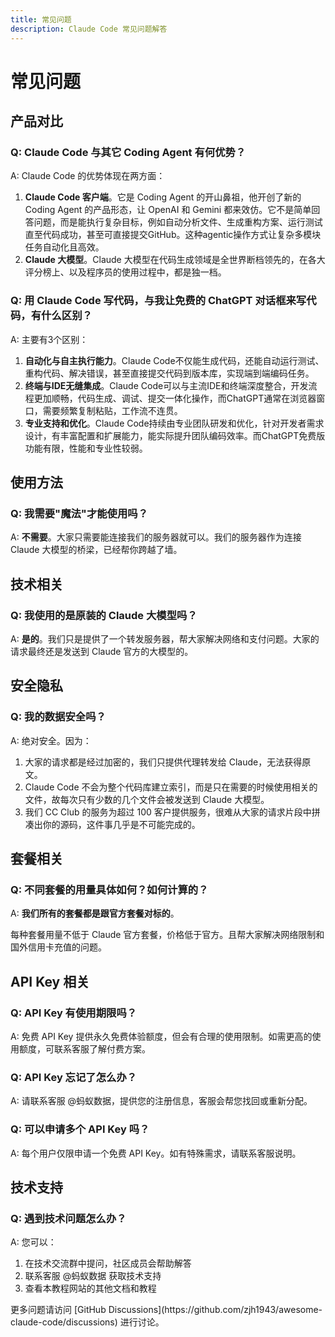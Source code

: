 ```yaml
---
title: 常见问题
description: Claude Code 常见问题解答
---
```



# 常见问题

## 产品对比

### Q: Claude Code 与其它 Coding Agent 有何优势？

A: Claude Code 的优势体现在两方面：

1. **Claude Code 客户端**。它是 Coding Agent 的开山鼻祖，他开创了新的 Coding Agent 的产品形态，让 OpenAI 和 Gemini 都来效仿。它不是简单回答问题，而是能执行复杂目标，例如自动分析文件、生成重构方案、运行测试直至代码成功，甚至可直接提交GitHub。这种agentic操作方式让复杂多模块任务自动化且高效。
2. **Claude 大模型**。Claude 大模型在代码生成领域是全世界断档领先的，在各大评分榜上、以及程序员的使用过程中，都是独一档。

### Q: 用 Claude Code 写代码，与我让免费的 ChatGPT 对话框来写代码，有什么区别？

A: 主要有3个区别：

1. **自动化与自主执行能力**。Claude Code不仅能生成代码，还能自动运行测试、重构代码、解决错误，甚至直接提交代码到版本库，实现端到端编码任务。
2. **终端与IDE无缝集成**。Claude Code可以与主流IDE和终端深度整合，开发流程更加顺畅，代码生成、调试、提交一体化操作，而ChatGPT通常在浏览器窗口，需要频繁复制粘贴，工作流不连贯。
3. **专业支持和优化**。Claude Code持续由专业团队研发和优化，针对开发者需求设计，有丰富配置和扩展能力，能实际提升团队编码效率。而ChatGPT免费版功能有限，性能和专业性较弱。

## 使用方法

### Q: 我需要"魔法"才能使用吗？

A: **不需要**。大家只需要能连接我们的服务器就可以。我们的服务器作为连接 Claude 大模型的桥梁，已经帮你跨越了墙。

## 技术相关

### Q: 我使用的是原装的 Claude 大模型吗？

A: **是的**。我们只是提供了一个转发服务器，帮大家解决网络和支付问题。大家的请求最终还是发送到 Claude 官方的大模型的。

## 安全隐私

### Q: 我的数据安全吗？

A: 绝对安全。因为：

1. 大家的请求都是经过加密的，我们只提供代理转发给 Claude，无法获得原文。
2. Claude Code 不会为整个代码库建立索引，而是只在需要的时候使用相关的文件，故每次只有少数的几个文件会被发送到 Claude 大模型。
3. 我们 CC Club 的服务为超过 100 客户提供服务，很难从大家的请求片段中拼凑出你的源码，这件事几乎是不可能完成的。

## 套餐相关

### Q: 不同套餐的用量具体如何？如何计算的？

A: **我们所有的套餐都是跟官方套餐对标的**。

每种套餐用量不低于 Claude 官方套餐，价格低于官方。且帮大家解决网络限制和国外信用卡充值的问题。

## API Key 相关

### Q: API Key 有使用期限吗？

A: 免费 API Key 提供永久免费体验额度，但会有合理的使用限制。如需更高的使用额度，可联系客服了解付费方案。

### Q: API Key 忘记了怎么办？

A: 请联系客服 @蚂蚁数据，提供您的注册信息，客服会帮您找回或重新分配。

### Q: 可以申请多个 API Key 吗？

A: 每个用户仅限申请一个免费 API Key。如有特殊需求，请联系客服说明。

## 技术支持

### Q: 遇到技术问题怎么办？

A: 您可以：
1. 在技术交流群中提问，社区成员会帮助解答
2. 联系客服 @蚂蚁数据 获取技术支持
3. 查看本教程网站的其他文档和教程

<Callout type="info">
更多问题请访问 [GitHub Discussions](https://github.com/zjh1943/awesome-claude-code/discussions) 进行讨论。
</Callout>
